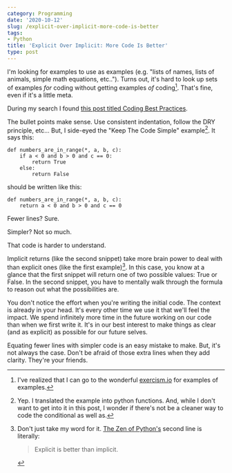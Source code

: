 ```yaml
---
category: Programming
date: '2020-10-12'
slug: /explicit-over-implicit-more-code-is-better
tags:
- Python
title: 'Explicit Over Implicit: More Code Is Better'
type: post
---
```



I'm looking for examples to use as examples (e.g. "lists of names, lists of animals, simple math equations, etc.."). Turns out, it's hard to look up sets of examples _for_ coding without getting examples _of_ coding[^1]. That's fine, even if it's a little meta. 

During my search I found [this post titled Coding Best Practices](https://www.topcoder.com/coding-best-practices/). 

The bullet points make sense. Use consistent indentation, follow the DRY principle, etc... But, I side-eyed the "Keep The Code Simple" example[^2]. It says this:

```python{numberLines: true}
def numbers_are_in_range(*, a, b, c):
    if a < 0 and b > 0 and c == 0:
        return True
    else:
        return False
```

should be written like this:

```python{numberLines: true}
def numbers_are_in_range(*, a, b, c):
    return a < 0 and b > 0 and c == 0
```


Fewer lines? Sure. 

Simpler? Not so much. 

That code is harder to understand.

Implicit returns (like the second snippet) take more brain power to deal with than explicit ones (like the first example)[^3]. In this case, you know at a glance that the first snippet will return one of two possible values: True or False. In the second snippet, you have to mentally walk through the formula to reason out what the possibilities are. 

You don't notice the effort when you're writing the initial code. The context is already in your head. It's every other time we use it that we'll feel the impact. We spend infinitely more time in the future working on our code than when we first write it. It's in our best interest to make things as clear (and as explicit) as possible for our future selves. 

Equating fewer lines with simpler code is an easy mistake to make. But, it's not always the case. Don't be afraid of those extra lines when they add clarity. They're your friends. 


[^1]: I've realized that I can go to the wonderful [exercism.io](https://exercism.io) for examples of examples. 

[^2]: Yep. I translated the example into python functions. And, while I don't want to get into it in this post, I wonder if there's not be a cleaner way to code the conditional as well as.

[^3]: Don't just take my word for it. [The Zen of Python's](https://www.python.org/dev/peps/pep-0020/) second line is literally:

	> Explicit is better than implicit.
